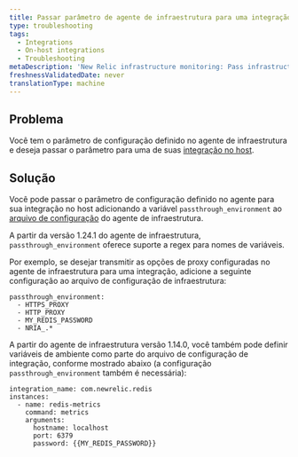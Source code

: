 ```yaml
---
title: Passar parâmetro de agente de infraestrutura para uma integração no host
type: troubleshooting
tags:
  - Integrations
  - On-host integrations
  - Troubleshooting
metaDescription: 'New Relic infrastructure monitoring: Pass infrastructure agent parameters to on-host Integrations.'
freshnessValidatedDate: never
translationType: machine
---
```


## Problema

Você tem o parâmetro de configuração definido no agente de infraestrutura e deseja passar o parâmetro para uma de suas [integração no host](/docs/infrastructure/host-integrations/installation/install-infrastructure-host-integrations).

## Solução

Você pode passar o parâmetro de configuração definido no agente para sua integração no host adicionando a variável `passthrough_environment` ao [arquivo de configuração](/docs/infrastructure/install-infrastructure-agent/configuration/infrastructure-agent-configuration-settings/#passthrough_-environment) do agente de infraestrutura.

A partir da versão 1.24.1 do agente de infraestrutura, `passthrough_environment` oferece suporte a regex para nomes de variáveis.

Por exemplo, se desejar transmitir as opções de proxy configuradas no agente de infraestrutura para uma integração, adicione a seguinte configuração ao arquivo de configuração de infraestrutura:

```
passthrough_environment:
  - HTTPS_PROXY
  - HTTP_PROXY
  - MY_REDIS_PASSWORD
  - NRIA_.*
```

A partir do agente de infraestrutura versão 1.14.0, você também pode definir variáveis de ambiente como parte do arquivo de configuração de integração, conforme mostrado abaixo (a configuração `passthrough_environment` também é necessária):

```
integration_name: com.newrelic.redis
instances:
  - name: redis-metrics
    command: metrics
    arguments:
      hostname: localhost
      port: 6379
      password: {{MY_REDIS_PASSWORD}}
```